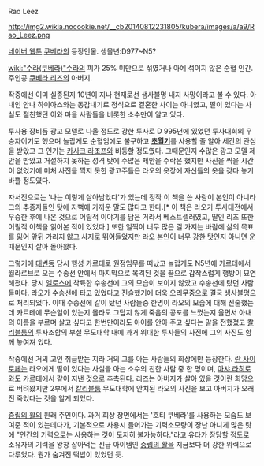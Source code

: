 Rao Leez

http://img2.wikia.nocookie.net/__cb20140812231805/kubera/images/a/a9/Rao_Leez.png

[[네이버 웹툰]] [[쿠베라]]의 등장인물.
생몰년:D977~N5?

[[wiki:"수라(쿠베라)"수라]]의 피가 25% 미만으로 섞였거나 아예 섞이지 않은 순혈 인간. 주인공 [[쿠베라 리즈]]의 아버지.

작중에선 이미 실종된지 10년이 지나 현재로선 생사불명 내지 사망이라고 볼 수 있다. 아내인 안나 하이아스와는 동갑내기로 정식으로 결혼한 사이는 아니였고, 딸이 있다는 사실도 절친했던 이와 마을 사람들을 비롯한 소수만이 알고 있다.

투사용 장비품 광고 모델로 나올 정도로 강한 투사로 D 995년에 있었던 투사대회의 우승자이기도 했으며 놀랍게도 순혈임에도 불구하고 '''[[초월기]]'''를 사용할 줄 알아 세간의 관심을 받았고 그 인기는 [[카사크 라조프]]와 비등할 정도였다. 그때문인지 수많은 광고 모델 제안을 받았고 거절하지 못하는 성격 탓에 수많은 제안을 수락은 했지만 사진을 찍을 시간이 없었기에 미처 사진을 찍지 못한 광고주들은 라오의 옷장에 자신들의 옷을 갖다 놓기 바쁠 정도였다.

자서전으로는 '나는 이렇게 살아남았다'가 있는데 정작 이 책을 쓴 사람이 본인이 아니라 그의 추종자들인 탓에 자뻑에 가까운 말도 많다고 한다.[* 이 책은 라오가 투사대전에서 우승한 후에 나온 것으로 어릴적 이야기를 담은 거라서 베스트셀러였고, 딸인 리즈 또한 어릴적 이책을 읽어본 적이 있었다.] 또한 일찍이 너무 많은 걸 가지는 바람에 삶의 목표를 잃어 앞뒤 가리지 않고 사지로 뛰어들었지만 라오 본인이 너무 강한 탓인지 아니면 운 때문인지 살아 돌아왔다.

그렇기에 [[대변동]] 당시 행성 카르테로 원정임무를 떠났고 놀랍게도 N5년에 카르테에서 월라르브로 오는 수송선 안에서 마지막으로 목격된 것을 끝으로 갑작스럽게 행방이 묘연해졌다. 당시 [[엘로스]]에 착륙한 수송선에 그의 모습이 보이지 않았고 수송선에 탔던 사람들마다. 라오가 수송선에 타고 있었다고 진술했기에 더욱 오리무중으로 결국 생사불명으로 처리되었다. 이때 수송선에 같이 탔던 사람들중 한명이 라오의 모습에 대해 진술했는데 카르테에 무슨일이 있는지 몰라도 그답지 않게 죽음의 공포를 느꼈는지 울면서 아내의 이름을 부르며 살고 싶다고 한번만이라도 아이를 안아 주고 싶다는 말을 전했졌고 [[칼리블룸]]의 투사조합의 부설 무도대학 내에 과거 위대한 투사들의 사진에 그의 사진도 함께 놓여져 있다.

작중에선 거의 고인 취급받는 지라 거의 그를 아는 사람들의 회상에만 등장한다. [[란 사이로페]]는 라오에게 딸이 있다는 사실을 아는 소수의 친한 사람 중 한 명이며, [[아샤 라히로]]와도 카르테에서 같이 지낸 것으로 추측된다. 리즈는 아버지가 살아 있을 것이란 희망으로 버텨왔지만 2부에서 [[칼리블룸]] 무도대학에 안치된 라오의 사진을 보고 아버지가 오래전 죽었다는 것을 알게 되었다. 

[[중립의 활]]의 원래 주인이다. 과거 회상 장면에서는 '호티 쿠베라'를 사용하는 모습도 보여준 적이 있는데다가, 기본적으로 사용시 들어가는 기력소모량이 장난 아니게 많은 탓에 "인간의 기력으로는 사용하는 것이 도저히 불가능하다."라고 유타가 장담할 정도로 소유자의 기력을 왕창 잡아먹는 신급 아이템인 [[중립의 활]]을 지금보다 더 강한 위력으로 다루었다. 뭔가 숨겨진 떡밥이 있었던 듯.
